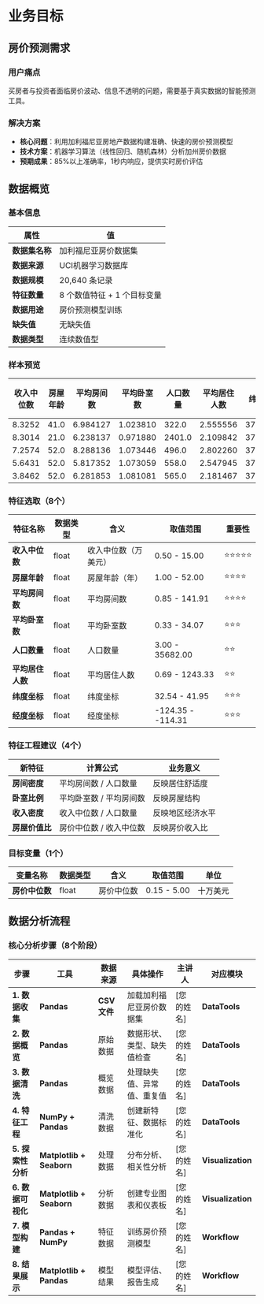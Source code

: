 ﻿# 业务目标

## 房价预测需求

### 用户痛点
买房者与投资者面临房价波动、信息不透明的问题，需要基于真实数据的智能预测工具。

### 解决方案
- **核心问题**：利用加利福尼亚房地产数据构建准确、快速的房价预测模型
- **技术方案**：机器学习算法（线性回归、随机森林）分析加州房价数据
- **预期成果**：85%以上准确率，1秒内响应，提供实时房价评估

## 数据概览

### 基本信息

| 属性 | 值 |
|------|-----|
| **数据集名称** | 加利福尼亚房价数据集 |
| **数据来源** | UCI机器学习数据库 |
| **数据规模** | 20,640 条记录 |
| **特征数量** | 8 个数值特征 + 1 个目标变量 |
| **数据用途** | 房价预测模型训练 |
| **缺失值** | 无缺失值 |
| **数据类型** | 连续数值型 |

### 样本预览

| 收入中位数 | 房屋年龄 | 平均房间数 | 平均卧室数 | 人口数量 | 平均居住人数 | 纬度 | 经度 | 房价中位数 |
|--------|----------|----------|-----------|------------|----------|----------|-----------|-------------|
| 8.3252 | 41.0 | 6.984127 | 1.023810 | 322.0 | 2.555556 | 37.88 | -122.23 | 4.526 |
| 8.3014 | 21.0 | 6.238137 | 0.971880 | 2401.0 | 2.109842 | 37.86 | -122.22 | 3.585 |
| 7.2574 | 52.0 | 8.288136 | 1.073446 | 496.0 | 2.802260 | 37.85 | -122.24 | 3.521 |
| 5.6431 | 52.0 | 5.817352 | 1.073059 | 558.0 | 2.547945 | 37.85 | -122.25 | 3.413 |
| 3.8462 | 52.0 | 6.281853 | 1.081081 | 565.0 | 2.181467 | 37.85 | -122.25 | 3.422 |

### 特征选取（8个）

| 特征名称 | 数据类型 | 含义 | 取值范围 | 重要性 |
|----------|----------|------|----------|--------|
| **收入中位数** | float | 收入中位数（万美元） | 0.50 - 15.00 | ⭐⭐⭐⭐⭐ |
| **房屋年龄** | float | 房屋年龄（年） | 1.00 - 52.00 | ⭐⭐⭐⭐ |
| **平均房间数** | float | 平均房间数 | 0.85 - 141.91 | ⭐⭐⭐⭐ |
| **平均卧室数** | float | 平均卧室数 | 0.33 - 34.07 | ⭐⭐⭐ |
| **人口数量** | float | 人口数量 | 3.00 - 35682.00 | ⭐⭐ |
| **平均居住人数** | float | 平均居住人数 | 0.69 - 1243.33 | ⭐⭐ |
| **纬度坐标** | float | 纬度坐标 | 32.54 - 41.95 | ⭐⭐⭐ |
| **经度坐标** | float | 经度坐标 | -124.35 - -114.31 | ⭐⭐⭐ |

### 特征工程建议（4个）

| 新特征 | 计算公式 | 业务意义 |
|--------|----------|----------|
| **房间密度** | 平均房间数 / 人口数量 | 反映居住舒适度 |
| **卧室比例** | 平均卧室数 / 平均房间数 | 反映房屋结构 |
| **收入密度** | 收入中位数 / 人口数量 | 反映地区经济水平 |
| **房屋价值比** | 房价中位数 / 收入中位数 | 反映房价收入比 |

### 目标变量（1个）

| 变量名称 | 数据类型 | 含义 | 取值范围 | 单位 |
|----------|----------|------|----------|------|
| **房价中位数** | float | 房价中位数 | 0.15 - 5.00 | 十万美元 |



## 数据分析流程

### 核心分析步骤（8个阶段）

| 步骤 | 工具 | 数据来源 | 具体操作 | 主讲人 | 对应模块 |
|------|------|----------|----------|--------|----------|
| **1. 数据收集** | **Pandas** | **CSV文件** | 加载加利福尼亚房价数据集 | [您的姓名] | **DataTools** |
| **2. 数据概览** | **Pandas** | 原始数据 | 数据形状、类型、缺失值检查 | [您的姓名] | **DataTools** |
| **3. 数据清洗** | **Pandas** | 概览数据 | 处理缺失值、异常值、重复值 | [您的姓名] | **DataTools** |
| **4. 特征工程** | **NumPy + Pandas** | 清洗数据 | 创建新特征、数据标准化 | [您的姓名] | **DataTools** |
| **5. 探索性分析** | **Matplotlib + Seaborn** | 处理数据 | 分布分析、相关性分析 | [您的姓名] | **Visualization** |
| **6. 数据可视化** | **Matplotlib + Seaborn** | 分析数据 | 创建专业图表和仪表板 | [您的姓名] | **Visualization** |
| **7. 模型构建** | **Pandas + NumPy** | 特征数据 | 训练房价预测模型 | [您的姓名] | **Workflow** |
| **8. 结果展示** | **Matplotlib + Pandas** | 模型结果 | 模型评估、报告生成 | [您的姓名] | **Workflow** |


